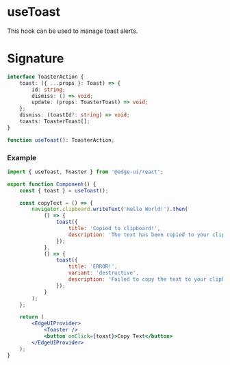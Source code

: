 
<Head>
  <title>useToast | EdgeUI</title>
</Head>

# useToast

This hook can be used to manage toast alerts.

# Signature

```ts
interface ToasterAction {
    toast: ({ ...props }: Toast) => {
        id: string;
        dismiss: () => void;
        update: (props: ToasterToast) => void;
    };
    dismiss: (toastId?: string) => void;
    toasts: ToasterToast[];
}

function useToast(): ToasterAction;
```

### Example

```jsx
import { useToast, Toaster } from '@edge-ui/react';

export function Component() {
    const { toast } = useToast();

    const copyText = () => {
        navigator.clipboard.writeText('Hello World!').then(
            () => {
                toast({
                    title: 'Copied to clipboard!',
                    description: 'The text has been copied to your clipboard!'
                });
            },
            () => {
                toast({
                    title: 'ERROR!',
                    variant: 'destructive',
                    description: 'Failed to copy the text to your clipboard!'
                });
            }
        );
    };

    return (
        <EdgeUIProvider>
            <Toaster />
            <button onClick={toast}>Copy Text</button>
        </EdgeUIProvider>
    );
}
```
